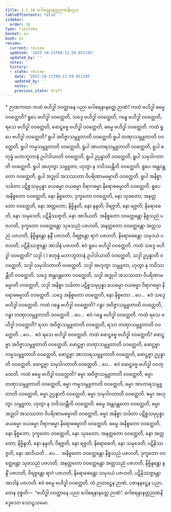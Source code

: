 ```yaml
---
title: 1.1.16 ဂေါစရနာနတ္တဉာဏနိဒ္ဒေသ
tableOfContents: false
sidebar:
  order: 16
type: tipitaka
basket: su
book: ps
review:
  current: review
  updated: '2025-10-21T08:12:59.851195'
  updated_by: ''
  notes: ''
  history:
  - state: review
    date: '2025-10-21T08:12:59.851195'
    updated_by: ''
    notes: ''
    previous_state: draft
---
```



<DynamicBreadcrumb />


<ReviewStatus review={frontmatter.review} showDetails={true} />

<HypothesisAnnotation frontmatter={frontmatter} />

<Paragraph type="center" book="ps">
* ဉာဏကထာ
</Paragraph>


<Division number="67" book="ps" e="ch" v="26" p="4">

<Paragraph number="484" book="ps">
ကထံ ဗဟိဒ္ဓါ ဝဝတ္ထာနေ ပညာ ဂေါစရနာနတ္တေ ဉာဏံ? ကထံ ဗဟိဒ္ဓါ ဓမ္မေ ဝဝတ္ထေတိ? ရူပေ ဗဟိဒ္ဓါ ဝဝတ္ထေတိ, သဒ္ဒေ ဗဟိဒ္ဓါ ဝဝတ္ထေတိ, ဂန္ဓေ ဗဟိဒ္ဓါ ဝဝတ္ထေတိ, ရသေ ဗဟိဒ္ဓါ ဝဝတ္ထေတိ, ဖောဋ္ဌဗ္ဗေ ဗဟိဒ္ဓါ ဝဝတ္ထေတိ, ဓမ္မေ ဗဟိဒ္ဓါ ဝဝတ္ထေတိ.
</Paragraph>

<Paragraph number="485" book="ps">
ကထံ ရူပေ ဗဟိဒ္ဓါ ဝဝတ္ထေတိ? ရူပါ အဝိဇ္ဇာသမ္ဘူတာတိ ဝဝတ္ထေတိ ရူပါ တဏှာသမ္ဘူတာတိ ဝဝတ္ထေတိ, ရူပါ ကမ္မသမ္ဘူတာတိ ဝဝတ္ထေတိ, ရူပါ အာဟာရသမ္ဘူတာတိ ဝဝတ္ထေတိ, ရူပါ စတုန္နံ မဟာဘူတာနံ ဥပါဒါယာတိ ဝဝတ္ထေတိ, ရူပါ ဥပ္ပန္နာတိ ဝဝတ္ထေတိ, ရူပါ သမုဒါဂတာတိ ဝဝတ္ထေတိ. ရူပါ အဟုတွာ သမ္ဘူတာ, ဟုတွာ န ဘဝိဿန္တီတိ ဝဝတ္ထေတိ. ရူပေ အန္တဝန္တတော ဝဝတ္ထေတိ, ရူပါ အဒ္ဓုဝါ အသဿတာ ဝိပရိဏာမဓမ္မာတိ ဝဝတ္ထေတိ. ရူပါ အနိစ္စာ သင်္ခတာ ပဋိစ္စသမုပ္ပန္နာ ခယဓမ္မာ ဝယဓမ္မာ ဝိရာဂဓမ္မာ နိရောဓဓမ္မာတိ ဝဝတ္ထေတိ. ရူပေ အနိစ္စတော ဝဝတ္ထေတိ, နော နိစ္စတော; ဒုက္ခတော ဝဝတ္ထေတိ, နော သုခတော; အနတ္တတော ဝဝတ္ထေတိ, နော အတ္တတော; နိဗ္ဗိန္ဒတိ, နော နန္ဒတိ; ဝိရဇ္ဇတိ, နော ရဇ္ဇတိ; နိရောဓေတိ, နော သမုဒေတိ; ပဋိနိဿဇ္ဇတိ, နော အာဒိယတိ. အနိစ္စတော ဝဝတ္ထေန္တော နိစ္စသညံ ပဇဟတိ, ဒုက္ခတော ဝဝတ္ထေန္တော သုခသညံ ပဇဟတိ, အနတ္တတော ဝဝတ္ထေန္တော အတ္တသညံ ပဇဟတိ, နိဗ္ဗိန္ဒန္တော နန္ဒိံ ပဇဟတိ, ဝိရဇ္ဇန္တော ရာဂံ ပဇဟတိ, နိရောဓေန္တော သမုဒယံ ပဇဟတိ, ပဋိနိဿဇ္ဇန္တော အာဒါနံ ပဇဟတိ. ဧဝံ ရူပေ ဗဟိဒ္ဓါ ဝဝတ္ထေတိ.
</Paragraph>

<Paragraph number="486" book="ps">
ကထံ သဒ္ဒေ ဗဟိဒ္ဓါ ဝဝတ္ထေတိ? သဒ္ဒါ ( ) စတုန္နံ မဟာဘူတာနံ ဥပါဒါယာတိ ဝဝတ္ထေတိ, သဒ္ဒါ ဥပ္ပန္နာတိ ဝဝတ္ထေတိ, သဒ္ဒါ သမုဒါဂတာတိ ဝဝတ္ထေတိ. သဒ္ဒါ အဟုတွာ သမ္ဘူတာ, ဟုတွာ န ဘဝိဿန္တီတိ ဝဝတ္ထေတိ. သဒ္ဒေ အန္တဝန္တတော ဝဝတ္ထေတိ, သဒ္ဒါ အဒ္ဓုဝါ အသဿတာ ဝိပရိဏာမဓမ္မာတိ ဝဝတ္ထေတိ, သဒ္ဒါ အနိစ္စာ သင်္ခတာ ပဋိစ္စသမုပ္ပန္နာ ခယဓမ္မာ ဝယဓမ္မာ ဝိရာဂဓမ္မာ နိရောဓဓမ္မာတိ ဝဝတ္ထေတိ. သဒ္ဒေ အနိစ္စတော ဝဝတ္ထေတိ, နော နိစ္စတော …ပေ…  ဧဝံ သဒ္ဒေ ဗဟိဒ္ဓါ ဝဝတ္ထေတိ.
</Paragraph>

<Paragraph number="487" book="ps">
ကထံ ဂန္ဓေ ဗဟိဒ္ဓါ ဝဝတ္ထေတိ? ဂန္ဓာ အဝိဇ္ဇာသမ္ဘူတာတိ ဝဝတ္ထေတိ, ဂန္ဓာ တဏှာသမ္ဘူတာတိ ဝဝတ္ထေတိ …ပေ…  ဧဝံ ဂန္ဓေ ဗဟိဒ္ဓါ ဝဝတ္ထေတိ. ကထံ ရသေ ဗဟိဒ္ဓါ ဝဝတ္ထေတိ? ရသာ အဝိဇ္ဇာသမ္ဘူတာတိ ဝဝတ္ထေတိ, ရသာ တဏှာသမ္ဘူတာတိ ဝဝတ္ထေတိ …ပေ…  ဧဝံ ရသေ ဗဟိဒ္ဓါ ဝဝတ္ထေတိ.
</Paragraph>

<Paragraph number="488" book="ps">
ကထံ ဖောဋ္ဌဗ္ဗေ ဗဟိဒ္ဓါ ဝဝတ္ထေတိ? ဖောဋ္ဌဗ္ဗာ အဝိဇ္ဇာသမ္ဘူတာတိ ဝဝတ္ထေတိ, ဖောဋ္ဌဗ္ဗာ တဏှာသမ္ဘူတာတိ ဝဝတ္ထေတိ, ဖောဋ္ဌဗ္ဗာ ကမ္မသမ္ဘူတာတိ ဝဝတ္ထေတိ, ဖောဋ္ဌဗ္ဗာ အာဟာရသမ္ဘူတာတိ ဝဝတ္ထေတိ, ဖောဋ္ဌဗ္ဗာ ဥပ္ပန္နာတိ ဝဝတ္ထေတိ. ဖောဋ္ဌဗ္ဗာ သမုဒါဂတာတိ ဝဝတ္ထေတိ …ပေ…  ဧဝံ ဖောဋ္ဌဗ္ဗေ ဗဟိဒ္ဓါ ဝဝတ္ထေတိ.
</Paragraph>

<Paragraph number="489" book="ps">
ကထံ ဓမ္မေ ဗဟိဒ္ဓါ ဝဝတ္ထေတိ? ဓမ္မာ အဝိဇ္ဇာသမ္ဘူတာတိ ဝဝတ္ထေတိ, ဓမ္မာ တဏှာသမ္ဘူတာတိ ဝဝတ္ထေတိ, ဓမ္မာ ကမ္မသမ္ဘူတာတိ ဝဝတ္ထေတိ, ဓမ္မာ အာဟာရသမ္ဘူတာတိ ဝဝတ္ထေတိ, ဓမ္မာ ဥပ္ပန္နာတိ ဝဝတ္ထေတိ, ဓမ္မာ သမုဒါဂတာတိ ဝဝတ္ထေတိ. ဓမ္မာ အဟုတွာ သမ္ဘူတာ, ဟုတွာ န ဘဝိဿန္တီတိ ဝဝတ္ထေတိ. ဓမ္မေ အန္တဝန္တတော ဝဝတ္ထေတိ, ဓမ္မာ အဒ္ဓုဝါ အသဿတာ ဝိပရိဏာမဓမ္မာတိ ဝဝတ္ထေတိ, ဓမ္မာ အနိစ္စာ သင်္ခတာ ပဋိစ္စသမုပ္ပန္နာ ခယဓမ္မာ ဝယဓမ္မာ ဝိရာဂဓမ္မာ နိရောဓဓမ္မာတိ ဝဝတ္ထေတိ. ဓမ္မေ အနိစ္စတော ဝဝတ္ထေတိ, နော နိစ္စတော; ဒုက္ခတော ဝဝတ္ထေတိ, နော သုခတော; အနတ္တတော ဝဝတ္ထေတိ, နော အတ္တတော; နိဗ္ဗိန္ဒတိ, နော နန္ဒတိ; ဝိရဇ္ဇတိ, နော ရဇ္ဇတိ; နိရောဓေတိ, နော သမုဒေတိ; ပဋိနိဿဇ္ဇတိ, နော အာဒိယတိ …ပေ…  အနိစ္စတော ဝဝတ္ထေန္တော နိစ္စသညံ ပဇဟတိ, ဒုက္ခတော ဝဝတ္ထေန္တော သုခသညံ ပဇဟတိ, အနတ္တတော ဝဝတ္ထေန္တော အတ္တသညံ ပဇဟတိ, နိဗ္ဗိန္ဒန္တော နန္ဒိံ ပဇဟတိ, ဝိရဇ္ဇန္တော ရာဂံ ပဇဟတိ, နိရောဓေန္တော သမုဒယံ ပဇဟတိ, ပဋိနိဿဇ္ဇန္တော အာဒါနံ ပဇဟတိ. ဧဝံ ဓမ္မေ ဗဟိဒ္ဓါ ဝဝတ္ထေတိ. တံ ဉာတဋ္ဌေန ဉာဏံ, ပဇာနနဋ္ဌေန ပညာ. တေန ဝုစ္စတိ—  “ဗဟိဒ္ဓါ ဝဝတ္ထာနေ ပညာ ဂေါစရနာနတ္တေ ဉာဏံ”.

</Paragraph>
</Division>

<Paragraph number="490" type="center" book="ps">
ဂေါစရနာနတ္တဉာဏနိဒ္ဒေသော သောဠသမော.
</Paragraph>